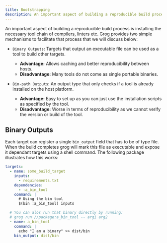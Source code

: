 ```yaml
---
title: Bootstrapping
description: An important aspect of building a reproducible build process is setting up the build tooling itself.
---
```


An important aspect of building a reproducible build process is installing the necessary tool chain of compilers, linters etc.
Grog provides two simple mechanisms to facilitate that process that we will discuss below:

- `Binary Outputs`: Targets that output an executable file can be used as a tool to build other targets.

  - **Advantage:** Allows caching and better reproducibility between hosts.
  - **Disadvantage:** Many tools do not come as single portable binaries.

- `Bin-path Outputs`: An output type that only checks if a tool is already installed on the host platform.
  - **Advantage:** Easy to set up as you can just use the installation scripts as specified by the tool.
  - **Disadvantage:** Worse in terms of reproducibility as we cannot verify the version or build of the tool.

## Binary Outputs

Each target can register a single `bin_output` field that has to be of type file.
When the build completes grog will mark this file as executable and expose it dependant targets using a shell command.
The following package illustrates how this works:

```yaml
targets:
  - name: some_build_target
    inputs:
      - requirements.txt
    dependencies:
      - :a_bin_tool
    command: |
      # Using the bin tool
      $(bin :a_bin_tool) inputs

  # You can alos run that binary directly by running:
  # grog run //package:a_bin_tool -- arg1 arg2
  - name: a_bin_tool
    command: |
      echo "I am a binary" >> dist/bin
    bin_output: dist/bin
```
